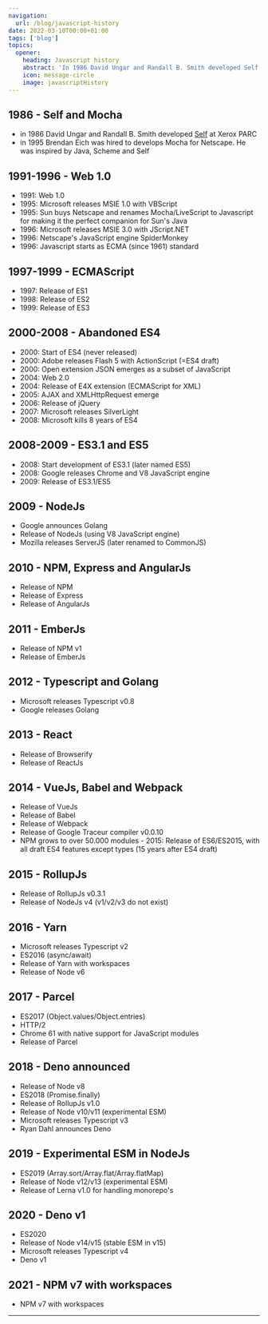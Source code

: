 ```yaml
---
navigation:
  url: /blog/javascript-history
date: 2022-03-10T00:00+01:00
tags: ['blog']
topics:
  opener:
    heading: Javascript history
    abstract: 'In 1986 David Ungar and Randall B. Smith developed Self at Xerox PARC. Inspired by Java, Scheme and Self Brendan Eich created Javascript in 1995.'
    icon: message-circle
    image: javascriptHistory
---
```


## 1986 - Self and Mocha

* in 1986 David Ungar and Randall B. Smith developed
  [Self](https://handbook.selflanguage.org/4.5/intro.html) at Xerox PARC
* in 1995 Brendan Eich was hired to develops Mocha for Netscape. He was inspired
  by Java, Scheme and Self

## 1991-1996 - Web 1.0

* 1991: Web 1.0
* 1995: Microsoft releases MSIE 1.0 with VBScript
* 1995: Sun buys Netscape and renames Mocha/LiveScript to Javascript for making
  it the perfect companion for Sun's Java
* 1996: Microsoft releases MSIE 3.0 with JScript.NET
* 1996: Netscape's JavaScript engine SpiderMonkey
* 1996: Javascript starts as ECMA (since 1961) standard

## 1997-1999 - ECMAScript

* 1997: Release of ES1
* 1998: Release of ES2
* 1999: Release of ES3

## 2000-2008 - Abandoned ES4

* 2000: Start of ES4 (never released)
* 2000: Adobe releases Flash 5 with ActionScript (=ES4 draft)
* 2000: Open extension JSON emerges as a subset of JavaScript
* 2004: Web 2.0
* 2004: Release of E4X extension (ECMAScript for XML)
* 2005: AJAX and XMLHttpRequest emerge
* 2006: Release of jQuery
* 2007: Microsoft releases SilverLight
* 2008: Microsoft kills 8 years of ES4

## 2008-2009 - ES3.1 and ES5

* 2008: Start development of ES3.1 (later named ES5)
* 2008: Google releases Chrome and V8 JavaScript engine
* 2009: Release of ES3.1/ES5

## 2009 - NodeJs

* Google announces Golang
* Release of NodeJs (using V8 JavaScript engine)
* Mozilla releases ServerJS (later renamed to CommonJS)

## 2010 - NPM, Express and AngularJs

* Release of NPM
* Release of Express
* Release of AngularJs

## 2011 - EmberJs

* Release of NPM v1
* Release of EmberJs

## 2012 - Typescript and Golang

* Microsoft releases Typescript v0.8
* Google releases Golang

## 2013 - React

* Release of Browserify
* Release of ReactJs

## 2014 - VueJs, Babel and Webpack

* Release of VueJs
* Release of Babel
* Release of Webpack
* Release of Google Traceur compiler v0.0.10
* NPM grows to over 50.000 modules - 2015: Release of ES6/ES2015, with all draft
  ES4 features except types (15 years after ES4 draft)

## 2015 - RollupJs

* Release of RollupJs v0.3.1
* Release of NodeJs v4 (v1/v2/v3 do not exist)

## 2016 - Yarn

* Microsoft releases Typescript v2
* ES2016 (async/await)
* Release of Yarn with workspaces
* Release of Node v6

## 2017 - Parcel

* ES2017 (Object.values/Object.entries)
* HTTP/2
* Chrome 61 with native support for JavaScript modules
* Release of Parcel

## 2018 - Deno announced

* Release of Node v8
* ES2018 (Promise.finally)
* Release of RollupJs v1.0
* Release of Node v10/v11 (experimental ESM)
* Microsoft releases Typescript v3
* Ryan Dahl announces Deno

## 2019 - Experimental ESM in NodeJs

* ES2019 (Array.sort/Array.flat/Array.flatMap)
* Release of Node v12/v13 (experimental ESM)
* Release of Lerna v1.0 for handling monorepo's

## 2020 - Deno v1

* ES2020
* Release of Node v14/v15 (stable ESM in v15)
* Microsoft releases Typescript v4
* Deno v1

## 2021 - NPM v7 with workspaces

* NPM v7 with workspaces

---
